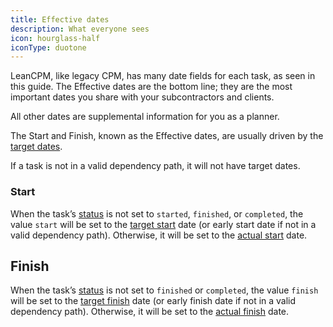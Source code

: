 ```yaml
---
title: Effective dates
description: What everyone sees
icon: hourglass-half
iconType: duotone
---
```

LeanCPM, like legacy CPM, has many date fields for each task, as seen in this guide. The Effective dates are the bottom line; they are the most important dates you share with your subcontractors and clients. 

All other dates are supplemental information for you as a planner.

The Start and Finish, known as the Effective dates, are usually driven by the [target dates](/terms/target_dates).

If a task is not in a valid dependency path, it will not have target dates.

### Start

When the task’s [status](/terms/status) is not set to `started`, `finished`, or `completed`, the value `start` will be set to the [target start](/terms/target_dates#target-start) date (or early start date if not in a valid dependency path). Otherwise, it will be set to the [actual start](/terms/actual_dates) date.


## Finish

When the task’s [status](/terms/status) is not set to `finished` or `completed`, the value `finish` will be set to the [target finish](/terms/target_dates#target-finish) date (or early finish date if not in a valid dependency path). Otherwise, it will be set to the [actual finish](/terms/actual_dates) date.